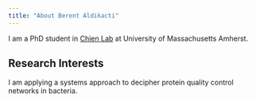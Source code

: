 ```yaml
---
title: "About Berent Aldikacti"
---
```


I am a PhD student in [Chien Lab](https://sites.biochem.umass.edu/chienlab/) at University of Massachusetts Amherst. 

## Research Interests

I am applying a systems approach to decipher protein quality control networks in bacteria.